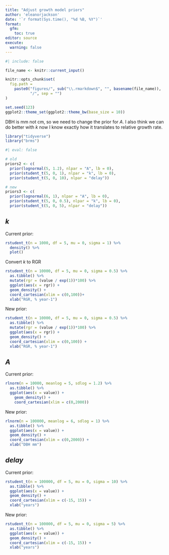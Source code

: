 ```yaml
---
title: "Adjust growth model priors"
author: 'eleanorjackson'
date: '`r format(Sys.time(), "%d %B, %Y")`' 
format: 
  gfm:
    toc: true
editor: source
execute:
  warning: false
---
```


```r
#| include: false

file_name <- knitr::current_input()

knitr::opts_chunk$set(
  fig.path =
    paste0("figures/", sub("\\.rmarkdown$", "", basename(file_name)), 
           "/", sep = "")
)

set.seed(123)
ggplot2::theme_set(ggplot2::theme_bw(base_size = 10))
```

DBH is mm not cm, so we need to change the prior for _A_.
I also think we can do better with _k_ now I know exactly how it 
translates to relative growth rate.

```r
library("tidyverse")
library("brms")
```


```r
#| eval: false

# old
priors2 <- c(
  prior(lognormal(5, 1.2), nlpar = "A", lb = 0),
  prior(student_t(5, 0, 1), nlpar = "k", lb = 0),
  prior(student_t(5, 0, 10), nlpar = "delay"))

# new
priors3 <- c(
  prior(lognormal(6, 1), nlpar = "A", lb = 0),
  prior(student_t(5, 0, 0.5), nlpar = "k", lb = 0),
  prior(student_t(5, 0, 5), nlpar = "delay"))
```

## _k_

Current prior:

```r
rstudent_t(n = 1000, df = 5, mu = 0, sigma = 1) %>% 
  density() %>% 
  plot() 
```

Convert _k_ to RGR

```r
rstudent_t(n = 10000, df = 5, mu = 0, sigma = 0.5) %>% 
  as.tibble() %>% 
  mutate(rgr = (value / exp(1))*100) %>% 
  ggplot(aes(x = rgr)) +
  geom_density() +
  coord_cartesian(xlim = c(0,100))+
  xlab("RGR, % year-1")
```

New prior:

```r
rstudent_t(n = 10000, df = 5, mu = 0, sigma = 0.5) %>% 
  as.tibble() %>% 
  mutate(rgr = (value / exp(1))*100) %>% 
  ggplot(aes(x = rgr)) +
  geom_density() +
  coord_cartesian(xlim = c(0,100)) +
  xlab("RGR, % year-1")
```

## _A_

Current prior:

```r
rlnorm(n = 10000, meanlog = 5, sdlog = 1.2) %>% 
  as.tibble() %>% 
  ggplot(aes(x = value)) +
    geom_density() +
    coord_cartesian(xlim = c(0,2000))
```

New prior:

```r
rlnorm(n = 100000, meanlog = 6, sdlog = 1) %>% 
  as.tibble() %>% 
  ggplot(aes(x = value)) +
  geom_density() +
  coord_cartesian(xlim = c(0,2000)) +
  xlab("DBH mm")
```

## _delay_

Current prior:

```r
rstudent_t(n = 100000, df = 5, mu = 0, sigma = 10) %>% 
  as.tibble() %>% 
  ggplot(aes(x = value)) +
  geom_density() +
  coord_cartesian(xlim = c(-15, 15)) +
  xlab("years")
```

New prior:

```r
rstudent_t(n = 100000, df = 5, mu = 0, sigma = 5) %>% 
  as.tibble() %>% 
  ggplot(aes(x = value)) +
  geom_density() +
  coord_cartesian(xlim = c(-15, 15)) +
  xlab("years")
```
